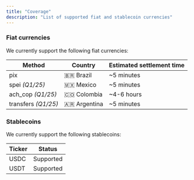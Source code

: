 ```yaml
---
title: "Coverage"
description: "List of supported fiat and stablecoin currencies"
---
```


### Fiat currencies

We currently support the following fiat currencies:

| Method             | Country      | Estimated settlement time |
| ------------------ | ------------ | ------------------------- |
| pix                | 🇧🇷 Brazil    | \~5 minutes               |
| spei _(Q1/25)_      | 🇲🇽 Mexico    | \~5 minutes               |
| ach_cop _(Q1/25)_   | 🇨🇴 Colombia  | \~4-6 hours               |
| transfers _(Q1/25)_ | 🇦🇷 Argentina | \~5 minutes               |

### Stablecoins

We currently support the following stablecoins:

| Ticker | Status    |
| ------ | --------- |
| USDC   | Supported |
| USDT   | Supported |

